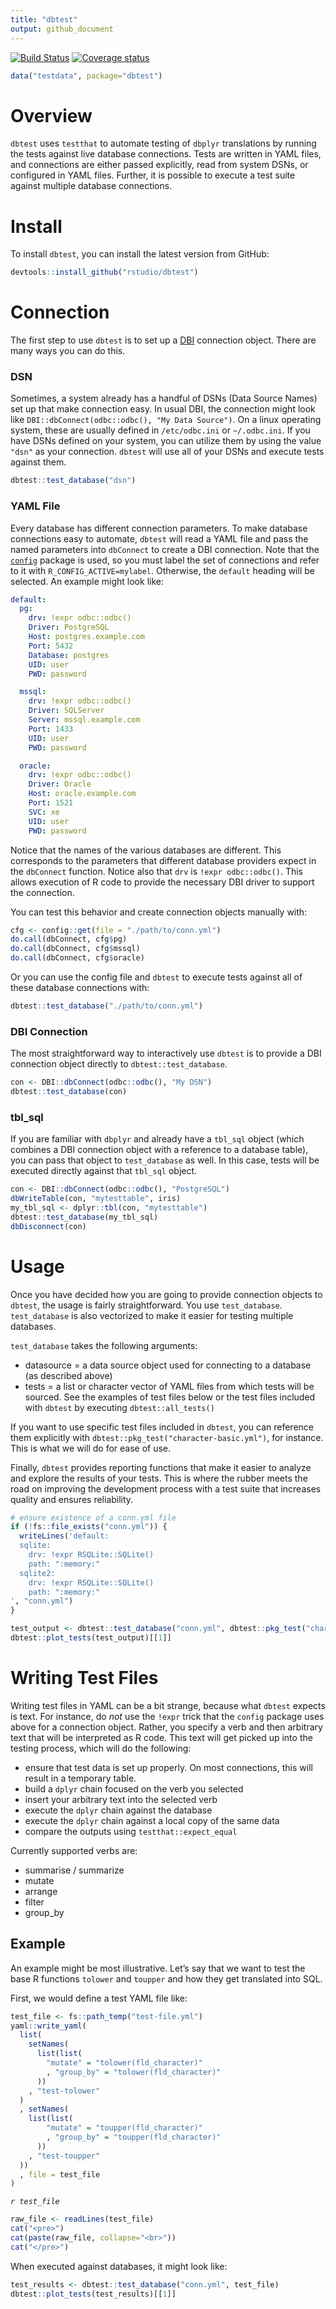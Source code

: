 ```yaml
---
title: "dbtest"
output: github_document
---
```


[![Build Status](https://travis-ci.org/rstudio/dbtest.svg?branch=master)](https://travis-ci.org/rstudio/dbtest)
[![Coverage status](https://codecov.io/gh/rstudio/dbtest/branch/master/graph/badge.svg)](https://codecov.io/github/rstudio/dbtest?branch=master)

```r
data("testdata", package="dbtest")
```

# Overview

`dbtest` uses `testthat` to automate testing of `dbplyr` translations by running the tests against live database connections.  Tests are written in YAML files, and connections are either passed explicitly, read from system DSNs, or configured in YAML files.  Further, it is possible to execute a test suite against multiple database connections.

# Install

To install `dbtest`, you can install the latest version from GitHub:

```r
devtools::install_github("rstudio/dbtest")
```

# Connection

The first step to use `dbtest` is to set up a [DBI](http://dbi.r-dbi.org/) connection object.  There are many ways you can do this.

### DSN

Sometimes, a system already has a handful of DSNs (Data Source Names) set up that make connection easy.  In usual DBI, the connection might look like `DBI::dbConnect(odbc::odbc(), "My Data Source")`.  On a linux operating system, these are usually defined in `/etc/odbc.ini` or `~/.odbc.ini`.  If you have DSNs defined on your system, you can utilize them by using the value `"dsn"` as your connection.  `dbtest` will use all of your DSNs and execute tests against them.

```r
dbtest::test_database("dsn")
```

### YAML File

Every database has different connection parameters.  To make database connections easy to automate, `dbtest` will read a YAML file and pass the named parameters into `dbConnect` to create a DBI connection.  Note that the [`config`](https://github.com/rstudio/config) package is used, so you must label the set of connections and refer to it with `R_CONFIG_ACTIVE=mylabel`.  Otherwise, the `default` heading will be selected. An example might look like:

```yaml
default:
  pg:
    drv: !expr odbc::odbc()
    Driver: PostgreSQL
    Host: postgres.example.com
    Port: 5432
    Database: postgres
    UID: user
    PWD: password

  mssql:
    drv: !expr odbc::odbc()
    Driver: SQLServer
    Server: mssql.example.com
    Port: 1433
    UID: user
    PWD: password

  oracle:
    drv: !expr odbc::odbc()
    Driver: Oracle
    Host: oracle.example.com
    Port: 1521
    SVC: xe
    UID: user
    PWD: password
```

Notice that the names of the various databases are different.  This corresponds to the parameters that different database providers expect in the `dbConnect` function.  Notice also that `drv` is `!expr odbc::odbc()`.  This allows execution of R code to provide the necessary DBI driver to support the connection.

You can test this behavior and create connection objects manually with:
```r
cfg <- config::get(file = "./path/to/conn.yml")
do.call(dbConnect, cfg$pg)
do.call(dbConnect, cfg$mssql)
do.call(dbConnect, cfg$oracle)
```

Or you can use the config file and `dbtest` to execute tests against all of these database connections with:

```r
dbtest::test_database("./path/to/conn.yml")
```

### DBI Connection

The most straightforward way to interactively use `dbtest` is to provide a DBI connection object directly to `dbtest::test_database`.  

```r
con <- DBI::dbConnect(odbc::odbc(), "My DSN")
dbtest::test_database(con)
```

### tbl_sql

If you are familiar with `dbplyr` and already have a `tbl_sql` object (which combines a DBI connection object with a reference to a database table), you can pass that object to `test_database` as well.  In this case, tests will be executed directly against that `tbl_sql` object.

```r
con <- DBI::dbConnect(odbc::odbc(), "PostgreSQL")
dbWriteTable(con, "mytesttable", iris)
my_tbl_sql <- dplyr::tbl(con, "mytesttable")
dbtest::test_database(my_tbl_sql)
dbDisconnect(con)
```

# Usage

Once you have decided how you are going to provide connection objects to `dbtest`, the usage is fairly straightforward.  You use `test_database`.  `test_database` is also vectorized to make it easier for testing multiple databases.

`test_database` takes the following arguments:

* datasource = a data source object used for connecting to a database (as described above)
* tests = a list or character vector of YAML files from which tests will be sourced.  See the examples of test files below or the test files included with `dbtest` by executing `dbtest::all_tests()`

If you want to use specific test files included in `dbtest`, you can reference them explicitly with `dbtest::pkg_test("character-basic.yml")`, for instance.  This is what we will do for ease of use.

Finally, `dbtest` provides reporting functions that make it easier to analyze and explore the results of your tests.  This is where the rubber meets the road on improving the development process with a test suite that increases quality and ensures reliability.

```r
# ensure existence of a conn.yml file
if (!fs::file_exists("conn.yml")) {
  writeLines('default:
  sqlite:
    drv: !expr RSQLite::SQLite()
    path: ":memory:"
  sqlite2:
    drv: !expr RSQLite::SQLite()
    path: ":memory:"
', "conn.yml") 
}

```

```r
test_output <- dbtest::test_database("conn.yml", dbtest::pkg_test("character-basic.yml"))
dbtest::plot_tests(test_output)[[1]]
```

# Writing Test Files

Writing test files in YAML can be a bit strange, because what `dbtest` expects is text.  For instance, do _not_ use the `!expr` trick that the `config` package uses above for a connection object.  Rather, you specify a verb and then arbitrary text that will be interpreted as R code. This text will get picked up into the testing process, which will do the following:

* ensure that test data is set up properly.  On most connections, this will result in a temporary table.
* build a `dplyr` chain focused on the verb you selected
* insert your arbitrary text into the selected verb
* execute the `dplyr` chain against the database
* execute the `dplyr` chain against a local copy of the same data
* compare the outputs using `testthat::expect_equal`

Currently supported verbs are:

* summarise / summarize
* mutate
* arrange
* filter
* group_by

## Example

An example might be most illustrative.  Let's say that we want to test the base R functions `tolower` and `toupper` and how they get translated into SQL.  

First, we would define a test YAML file like:

```r
test_file <- fs::path_temp("test-file.yml")
yaml::write_yaml(
  list(
    setNames(
      list(list(
        "mutate" = "tolower(fld_character)"
        , "group_by" = "tolower(fld_character)"
      ))
    , "test-tolower"
  )
  , setNames(
    list(list(
        "mutate" = "toupper(fld_character)"
        , "group_by" = "toupper(fld_character)"
      ))
    , "test-toupper"
  ))
  , file = test_file
)
```

_`r test_file`_
```r
raw_file <- readLines(test_file)
cat("<pre>")
cat(paste(raw_file, collapse="<br>"))
cat("</pre>")
```

When executed against databases, it might look like:

```r
test_results <- dbtest::test_database("conn.yml", test_file)
dbtest::plot_tests(test_results)[[1]]
```

